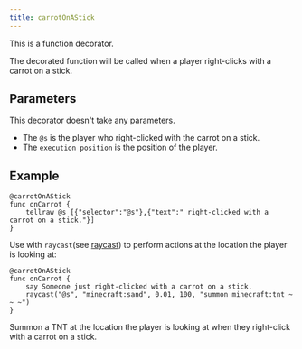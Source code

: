 ```yaml
---
title: carrotOnAStick
---
```


This is a function decorator.

The decorated function will be called when a player right-clicks with a carrot on a stick.

## Parameters

This decorator doesn't take any parameters.

- The `@s` is the player who right-clicked with the carrot on a stick.
- The `execution position` is the position of the player.

## Example

```
@carrotOnAStick
func onCarrot {
    tellraw @s [{"selector":"@s"},{"text":" right-clicked with a carrot on a stick."}]
}
```

Use with `raycast`(see [raycast](/docs/api/function/raycast)) to perform actions at the location the player is looking at:

```
@carrotOnAStick
func onCarrot {
    say Someone just right-clicked with a carrot on a stick.
    raycast("@s", "minecraft:sand", 0.01, 100, "summon minecraft:tnt ~ ~ ~")
}
```

Summon a TNT at the location the player is looking at when they right-click with a carrot on a stick.